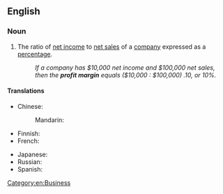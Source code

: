 ==English==

===Noun===
{{en-noun}}

# The ratio of [[net income]] to [[net sales]] of a [[company]] expressed as a [[percentage]].
#: ''If a company has $10,000 net income and $100,000 net sales, then the '''profit margin''' equals ($10,000 : $100,000) .10, or 10%.''

====Translations====
{{trans-top|ratio of income to sales}}
* Chinese:
*: Mandarin: {{t-needed|cmn}}
* Finnish: {{t|fi|tuottoprosentti}}
* French: {{t-needed|fr}}
{{trans-mid}}
* Japanese: {{t|ja|利鞘|tr=りざや, rizaya|sc=Jpan}}
* Russian: {{t-needed|ru}}
* Spanish: {{t-needed|es}}
{{trans-bottom}}

[[Category:en:Business]]